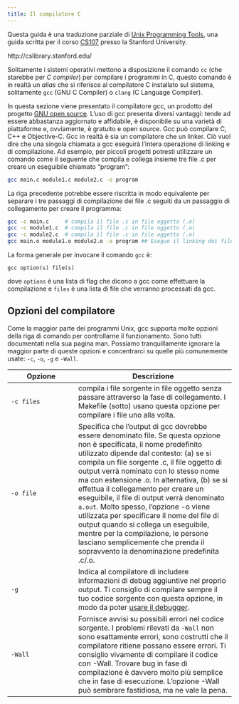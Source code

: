 ```yaml
---
title: Il compilatore C
---
```


::: {.callout-note}
Questa guida è una traduzione parziale di [Unix Programming Tools](http://cslibrary.stanford.edu/107/UnixProgrammingTools.pdf), una guida scritta per il corso [CS107](http://cs107.stanford.edu) presso la Stanford University.

http://cslibrary.stanford.edu/
:::

Solitamente i sistemi operativi mettono a disposizione il comando `cc` (che starebbe per *C compiler*) per compilare i programmi in C, questo comando è in realtà un *alias* che si riferisce al compilatore C installato sul sistema, solitamente `gcc` (GNU C Compiler) o `clang` (C Language Compiler).

In questa sezione viene presentato il compilatore gcc, un prodotto del progetto [GNU open source](https://www.gnu.org). L'uso di gcc presenta diversi vantaggi: tende ad essere abbastanza aggiornato e affidabile, è disponibile su una varietà di piattaforme e, ovviamente, è gratuito e open source. Gcc può compilare C, C++ e Objective-C. Gcc in realtà è sia un compilatore che un linker. Ciò vuol dire che una singola chiamata a gcc eseguirà l'intera operazione di linking e di compilazione. Ad esempio, per piccoli progetti potresti utilizzare un comando come il seguente che compila e collega insieme tre file .c per creare un eseguibile chiamato "program":

```bash
gcc main.c module1.c module2.c -o program
```

La riga precedente potrebbe essere riscritta in modo equivalente per separare i tre passaggi di compilazione dei file .c seguiti da un passaggio di collegamento per creare il programma:

```bash
gcc -c main.c     # compila il file .c in file oggetto (.o)
gcc -c module1.c  # compila il file .c in file oggetto (.o)
gcc -c module2.c  # compila il file .c in file oggetto (.o)
gcc main.o module1.o module2.o -o program ## Esegue il linking dei file oggetto
```

La forma generale per invocare il comando `gcc` è:

```
gcc option(s) file(s)
```

dove `options` è una lista di flag che dicono a gcc come effettuare la compilazione e `files` è una lista di file che verranno processati da gcc.

## Opzioni del compilatore

Come la maggior parte dei programmi Unix, gcc supporta molte opzioni della riga di comando per controllarne il funzionamento. Sono tutti documentati nella sua pagina man. Possiamo tranquillamente ignorare la maggior parte di queste opzioni e concentrarci su quelle più comunemente usate: `-c`, `-o`, `-g` e `-Wall`.

| Opzione | Descrizione         |
|---------|---------------------|
| `-c files` | compila i file sorgente in file oggetto senza passare attraverso la fase di collegamento. I Makefile (sotto) usano questa opzione per compilare i file uno alla volta.
| `-o file` |  Specifica che l'output di gcc dovrebbe essere denominato file. Se questa opzione non è specificata, il nome predefinito utilizzato dipende dal contesto: (a) se si compila un file sorgente .c, il file oggetto di output verrà nominato con lo stesso nome ma con estensione .o. In alternativa, (b) se si effettua il collegamento per creare un eseguibile, il file di output verrà denominato `a.out`. Molto spesso, l'opzione -o viene utilizzata per specificare il nome del file di output quando si collega un eseguibile, mentre per la compilazione, le persone lasciano semplicemente che prenda il sopravvento la denominazione predefinita .c/.o. |
| `-g` | Indica al compilatore di includere informazioni di debug aggiuntive nel proprio output. Ti consiglio di compilare sempre il tuo codice sorgente con questa opzione, in modo da poter [usare il debugger](gdb.qmd). |
| `-Wall` | Fornisce avvisi su possibili errori nel codice sorgente. I problemi rilevati da `-Wall` non sono esattamente errori, sono costrutti che il compilatore ritiene possano essere errori. Ti consiglio vivamente di compilare il codice con -Wall. Trovare bug in fase di compilazione è davvero molto più semplice che in fase di esecuzione. L'opzione -Wall può sembrare fastidiosa, ma ne vale la pena. |

